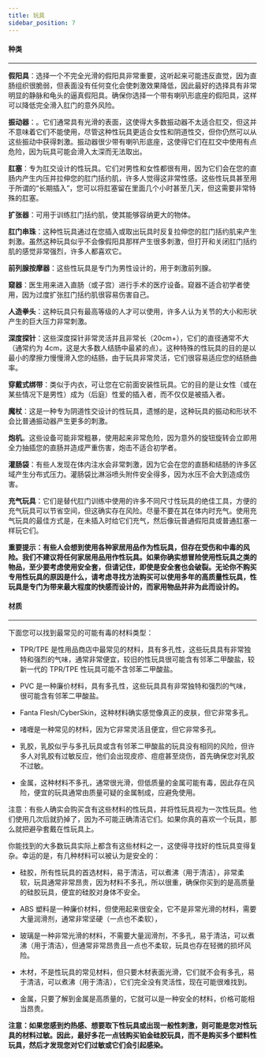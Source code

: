 ```yaml
---
title: 玩具
sidebar_position: 7
---
```


#### 种类
***
**假阳具**：选择一个不完全光滑的假阳具非常重要，这听起来可能违反直觉，因为直肠组织很脆弱，但表面没有任何变化会使刺激效果降低，因此最好的选择具有非常明显的静脉和龟头的逼真假阳具。确保你选择一个带有喇叭形底座的假阳具，这样可以降低完全滑入肛门的意外风险。

**振动器**：。它们通常具有光滑的表面，这使得大多数振动器不太适合肛交，但这并不意味着它们不能使用，尽管这种性玩具更适合女性和阴道性交，但你仍然可以从这些振动中获得刺激。振动器很少带有喇叭形底座，这使得它们在肛交中使用有点危险，因为玩具可能会滑入太深而无法取出。

**肛塞**：专为肛交设计的性玩具。它们对男性和女性都很有用，因为它们会在您的直肠内产生内压并拉伸您的肛门括约肌，许多人觉得这非常性感。这些性玩具甚至用于所谓的“长期插入”，您可以将肛塞留在里面几个小时甚至几天，但这需要非常特殊的肛塞。

**扩张器**：可用于训练肛门括约肌，使其能够容纳更大的物体。

**肛门串珠**：这种性玩具通过在您插入或取出玩具时反复拉伸您的肛门括约肌来产生刺激。虽然这种玩具似乎不会像假阳具那样产生很多刺激，但打开和关闭肛门括约肌的感觉非常强烈，许多人都喜欢它。

**前列腺按摩器**：这些性玩具是专门为男性设计的，用于刺激前列腺。

**窥器**：医生用来进入直肠（或子宫）进行手术的医疗设备。窥器不适合初学者使用，因为过度扩张肛门括约肌很容易伤害自己。

**人造拳头**：这种玩具只有最高等级的人才可以使用，许多人认为关节的大小和形状产生的巨大压力非常刺激。

**深度探针**：这些深度探针非常灵活并且非常长（20cm+），它们的直径通常不大（通常约为 4cm，这是大多数人结肠中最紧的点）。这种特殊的性玩具的目的是以最小的摩擦力慢慢滑入您的结肠，由于玩具非常灵活，它们很容易适应您的结肠曲率。

**穿戴式绑带**：类似于内衣，可让您在它前面安装性玩具。它的目的是让女性（或在某些情况下是男性）成为（后庭）性爱的插入者，而不仅仅是被插入者。

**魔杖**：这是一种专为阴道性交设计的性玩具，遗憾的是，这种玩具的振动和形状不会比普通振动器产生更多的刺激。

**炮机**。这些设备可能非常粗暴，使用起来非常危险，因为意外的旋钮旋转会立即用全力抽插您的直肠并造成严重伤害，炮击不适合初学者。

**灌肠袋**：有些人发现在体内注水会非常刺激，因为它会在您的直肠和结肠的许多区域产生分布式压力。灌肠袋比淋浴喷头附件安全得多，因为水压不会大到造成伤害。

**充气玩具**：它们是替代肛门训练中使用的许多不同尺寸性玩具的绝佳工具，方便的充气玩具可以节省空间，但这确实存在风险。尽量不要在其在体内时充气。使用充气玩具的最佳方式是，在未插入时给它们充气，然后像玩普通假阳具或普通肛塞一样玩它们。

**重要提示：有些人会想到使用各种家居用品作为性玩具，但存在受伤和中毒的风险。我们不建议将任何家居用品用作性玩具。如果你确实想冒险使用性玩具之类的物品，至少要考虑使用安全套，但请记住，即使是安全套也会破裂。无论你不购买专用性玩具的原因是什么，请考虑寻找方法购买可以使用多年的高质量性玩具，性玩具是专门为带来最大程度的快感而设计的，而家用物品并非为此而设计的。**

#### 材质
***
下面您可以找到最常见的可能有毒的材料类型：

- TPR/TPE 是性用品商店中最常见的材料，具有多孔性，这些玩具具有非常独特和强烈的气味，通常非常便宜，较旧的性玩具很可能含有邻苯二甲酸盐，较新一代的 TPR/TPE 性玩具可能不含邻苯二甲酸盐。

- PVC 是一种廉价材料，具有多孔性，这些玩具具有非常独特和强烈的气味，很可能含有邻苯二甲酸盐。

- Fanta Flesh/CyberSkin，这种材料确实感觉像真正的皮肤，但它非常多孔。

- 啫喱是一种常见的材料，因为它非常灵活且便宜，但它非常多孔。

- 乳胶，乳胶似乎与多孔玩具或含有邻苯二甲酸盐的玩具没有相同的风险，但许多人对乳胶有过敏反应，他们会出现皮疹、痘痘甚至烧伤，首先确保您对乳胶不过敏。

- 金属，这种材料不多孔，通常很光滑，但低质量的金属可能有毒，因此存在风险，便宜的玩具通常由质量可疑的金属制成，应避免使用。

注意：有些人确实会购买含有这些材料的性玩具，并将性玩具视为一次性玩具。他们使用几次后就扔掉了，因为不可能正确清洁它们。如果你真的喜欢一个玩具，那么就把避孕套戴在性玩具上。

你能找到的大多数玩具实际上都含有这些材料之一，这使得寻找好的性玩具变得复杂。幸运的是，有几种材料可以被认为是安全的：

- 硅胶，所有性玩具的首选材料，易于清洁，可以煮沸（用于清洁），非常柔软，玩具通常非常昂贵，因为材料不多孔，所以很重，确保你买到的是高质量的硅胶玩具，便宜的硅胶对身体不安全。

- ABS 塑料是一种廉价材料，但使用起来很安全，它不是非常光滑的材料，需要大量润滑剂，通常非常坚硬（一点也不柔软），

- 玻璃是一种非常光滑的材料，不需要大量润滑剂，不多孔，易于清洁，可以煮沸（用于清洁），但通常非常昂贵且一点也不柔软，玩具也存在轻微的损坏风险。

- 木材，不是性玩具的常见材料，但只要木材表面光滑，它们就不会有多孔，易于清洁，可以煮沸（用于清洁），它们完全没有灵活性，现在可能很难找到。

- 金属，只要了解到金属是高质量的，它就可以是一种安全的材料，价格可能相当昂贵。

**注意：如果您感到灼热感、想要取下性玩具或出现一般性刺激，则可能是您对性玩具的材料过敏。因此，最好多花一点钱购买铂金硅胶玩具，而不是购买多个塑料性玩具，然后才发现您对它们过敏或它们会引起感染。**
